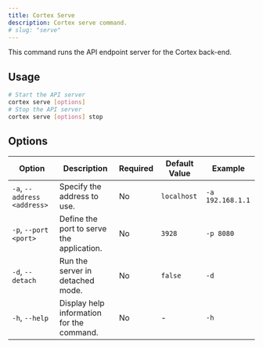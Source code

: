 ```yaml
---
title: Cortex Serve
description: Cortex serve command.
# slug: "serve"
---
```


This command runs the API endpoint server for the Cortex back-end.

## Usage

```bash
# Start the API server
cortex serve [options]
# Stop the API server
cortex serve [options] stop
```

## Options

| Option                     | Description                               | Required | Default Value | Example                |
|----------------------------|-------------------------------------------|----------|---------------|------------------------|
| `-a`, `--address <address>`  | Specify the address to use.               | No       | `localhost`   | `-a 192.168.1.1`|
| `-p`, `--port <port>`        | Define the port to serve the application. | No       | `3928`        | `-p 8080`          |
| `-d`, `--detach`             | Run the server in detached mode.          | No       | `false`       | `-d`             |
| `-h`, `--help`               | Display help information for the command. | No       | -             | `-h`               |
